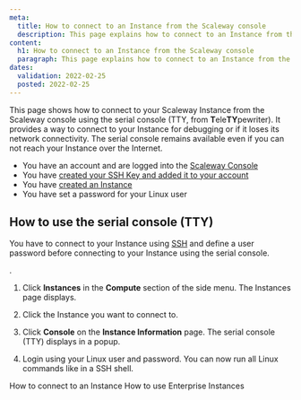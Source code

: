 ```yaml
---
meta:
  title: How to connect to an Instance from the Scaleway console
  description: This page explains how to connect to an Instance from the Scaleway console
content:
  h1: How to connect to an Instance from the Scaleway console
  paragraph: This page explains how to connect to an Instance from the Scaleway console
dates:
  validation: 2022-02-25
  posted: 2022-02-25
---
```


This page shows how to connect to your Scaleway Instance from the Scaleway console using the serial console (TTY, from **T**ele**TY**pewriter). It provides a way to connect to your Instance for debugging or if it loses its network connectivity. The serial console remains available even if you can not reach your Instance over the Internet.

<Message type="requirement">

  - You have an account and are logged into the [Scaleway Console](https://console.scaleway.com)
  - You have [created your SSH Key and added it to your account](/console/my-project/how-to/create-ssh-key/)
  - You have [created an Instance](/compute/instances/how-to/create-an-instance)
  - You have set a password for your Linux user

</Message>

## How to use the serial console (TTY)

<Message type="important">

You have to connect to your Instance using [SSH](/compute/instances/how-to/connect-to-instance/) and define a user password before connecting to your Instance using the serial console.

</Message>.

1. Click **Instances** in the **Compute** section of the side menu. The Instances page displays.

2. Click the Instance you want to connect to.

3. Click **Console** on the **Instance Information** page. The serial console (TTY) displays in a popup.
    <Lightbox src="scaleway-connect-tty.png" alt="" /> 

4. Login using your Linux user and password. You can now run all Linux commands like in a SSH shell.

<Navigation title="See Also">
  <PreviousButton to="/compute/instances/how-to/connect-to-instance/">How to connect to an Instance</PreviousButton>
  <NextButton to="/compute/instances/how-to/use-enterprise-instances/">How to use Enterprise Instances</NextButton>
</Navigation>